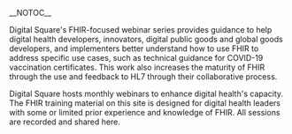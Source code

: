 __NOTOC__

{{Communityheader|title=GG Community Meetings}}

Digital Square's FHIR-focused webinar series provides guidance to help digital health developers, innovators, digital public goods and global goods developers, and implementers better understand how to use FHIR to address specific use cases, such as technical guidance for COVID-19 vaccination certificates. This work also increases the maturity of FHIR through the use and feedback to HL7 through their collaborative process.

Digital Square hosts monthly webinars to enhance digital health's capacity. The FHIR training material on this site is designed for digital health leaders with some or limited prior experience and knowledge of FHIR. All sessions are recorded and shared here.



<div class="articlebox-holder"><!-- do not remove -->

{{Articlebox
|type=Webinar
|title1=Leveraging OMOP CDM for Better Research Insights
|date=October 2024
|languages=English
|description1=This webinar explores the use of the OMOP Common Data Model (CDM) for improving research insights and fostering interoperability in health systems.
|resources1=[https://www.youtube.com/watch?v=bQXjd8Aa4H0 Watch the recording], [https://path.box.com/s/4vvskln2krk9e02m01a72me8evp3f14o View presentation]
|header1=Resources
}}

{{Articlebox
|type=Webinar
|title1=Enhancing Outbreak Response with Go.Data
|date=October 2024
|languages=English
|description1=This webinar discusses the Go.Data platform and its application in enhancing outbreak response and improving case management.
|resources1=[https://youtu.be/5LuT39b-rxs Watch the recording], [https://path.box.com/s/h874o9dbtyysw8lii7p7bmpgqv93tfjz View presentation]
|header1=Resources
}}

{{Articlebox
|type=Webinar
|title1=Transforming Community and Primary Care with SPICE
|date=September 2024
|languages=English
|description1=This webinar highlights the SPICE project, exploring its transformative impact on community and primary care through innovative digital solutions.
|resources1=[https://youtu.be/YRfxb8ITQaI Watch the recording], [https://path.box.com/s/j3fdr6lrpvz0tze41ponsa0ho1as0jtl View presentation]
|header1=Resources
}}

{{Articlebox
|type=Webinar
|title1=Enhancing Inclusivity in Digital Health Through Clear Global
|date=August 2024
|languages=English
|description1=This webinar delves into strategies for promoting inclusivity in digital health initiatives, with a special focus on Clear Global’s work to ensure accessibility and inclusivity in digital health solutions.
|resources1=[https://youtu.be/TZcASsNAOWg Watch the recording], [https://path.box.com/s/iishc6hjwj6shw83j109f8jx0nzv69sz View presentation]
|header1=Resources
}}

{{Articlebox
|type=Webinar
|title1=Content Global Goods Series #3- Advancing interoperability
|date=July 2024
|languages=English
|description1=This webinar discusses advancing interoperability in digital health systems as part of the Content Global Goods series.
|resources1=[https://www.youtube.com/watch?v=OF5WQydh1ds&t=2s Watch the recording], [https://path.box.com/s/j6svemeuufplixwg2x5pykh4spk03d0y View presentation]
|header1=Resources
}}

{{Articlebox
|type=Webinar
|title1=Content Global Goods Series #2- Supporting Digital Health
|date=June 2024
|languages=English
|description1=This webinar highlights the second installment of the Content Global Goods series, focusing on supporting digital health practitioners.
|resources1=[https://www.youtube.com/watch?v=R9IN9nwPPaM&t=8s Watch the recording], [https://path.box.com/s/haiqaxcrhkpdfdiq62mwm6o6fkytmdog View presentation]
|header1=Resources
}}

{{Articlebox
|type=Webinar
|title1=Community Advocacy and OpenHIE Architecture explained
|date=May 2024
|languages=English
|description1=This webinar provides insights into community advocacy efforts and an overview of the OpenHIE architecture, emphasizing its application in health systems.
|resources1=[https://www.youtube.com/watch?v=mrMP-0qnGfY&t=8s Watch the recording], [https://path.box.com/s/haiqaxcrhkpdfdiq62mwm6o6fkytmdog View presentation]
|header1=Resources
}}

{{Articlebox
|type=Webinar
|title1=The Standard for Public Code
|date=March 2024
|languages=English
|description1=This webinar explores the Standard for Public Code, promoting effective collaboration and sustainable digital health development.
|resources1=[https://www.youtube.com/watch?v=8KRc3dYXlQE&t=15s Watch the recording], [https://path.box.com/s/wvv37up14j1bk1srlf8klji1mf7ggrl View presentation]
|header1=Resources
}}

{{Articlebox
|type=Webinar
|title1=Global Goods Open Mic Series: Planning for security and scale for integrated systems, a case study of OpenFn implementation by the Ministry of Public Health, Thailand
|date = December 2, 2022
|languages = English, French
|description1 = In this session, Digital Square hosts UNICEF and OpenFN, an integration Platform as a Service (iPaaS) and a suite of open source extract, transform, and load, data-integration, and interoperability tools used to automate workflows and the exchange of information across and within systems in a secure, stable, and scalable manner. OpenFn team shares their experience working with UNICEF and the Government of Thailand to migrate sensitive data to cloud infrastructure. Learn about major takeaways from Thailand’s implementation of OpenFn SaaS, using a security checklist when planning for integration rollout, factors to consider regarding managed hosting vs. local deployment, and key features of OpenFn Lightning, an upcoming release. Digital Square technical security architect addresses data security considerations and recommendations for governments and global goods. 
|resources1=[https://wiki.digitalsquare.io/images/2/2a/OpenFn_Presentation_-_Security_During_Govt_Implementations.pdf Find the slides here],[https://youtu.be/cWCQit9gxZk Watch the recording]
|header1 = Resources
|description2 = Bon Jour. 
|resources2=[https://wiki.digitalsquare.io/images/2/2a/OpenFn_Presentation_-_Security_During_Govt_Implementations.pdf French slides],[https://youtu.be/cWCQit9gxZk French recording]
|header2 = French Resources
}}

{{Articlebox
|type=Webinar
|title1=Global Goods Open Mic Series: Understanding Reveal implementation in LMICs: A case study of Kenya, Senegal, and Zambia
|date = November 10, 2022
|description1 = Digital Square has launched the global goods open mic webinar series, a platform for our global goods partners to share their implementation journey in LMICs, working with country governments, donors, implementers, and health workers to deliver patient-centered healthcare. In this first session, we host Akros, who has spearheaded the development and community around Reveal, a digital global good that uses spatial intelligence to drive the delivery of life-saving interventions to the last mile. Akros shares its work with multiple countries and donors to apply geospatial data to plan and deliver health campaigns and routine services, demonstrates the use of Reveal, and showcases use cases summarizing geospatial data activation across the spectrum from low-tech paper maps to higher-tech navigation and delivery in Kenya, Senegal, and Zambia. 
|resources1=[https://drive.google.com/file/d/1LN83Ect2rc-P2vpOk27VivTk6SKxfNnN/view?usp=share_link  Find the slides here],[https://youtu.be/kYrsO_4cAZw Watch the recording]}}

{{Articlebox
|type=Webinar
|title1=Global Goods Open Mic Series: Understanding Reveal implementation in LMICs: A case study of Kenya, Senegal, and Zambia
|date = November 10, 2022
|description1 = Digital Square has launched the global goods open mic webinar series, a platform for our global goods partners to share their implementation journey in LMICs, working with country governments, donors, implementers, and health workers to deliver patient-centered healthcare. In this first session, we host Akros, who has spearheaded the development and community around Reveal, a digital global good that uses spatial intelligence to drive the delivery of life-saving interventions to the last mile. Akros shares its work with multiple countries and donors to apply geospatial data to plan and deliver health campaigns and routine services, demonstrates the use of Reveal, and showcases use cases summarizing geospatial data activation across the spectrum from low-tech paper maps to higher-tech navigation and delivery in Kenya, Senegal, and Zambia. 
|resources1=[https://drive.google.com/file/d/1LN83Ect2rc-P2vpOk27VivTk6SKxfNnN/view?usp=share_link  Find the slides here],[https://youtu.be/kYrsO_4cAZw Watch the recording]}}

{{Articlebox
|type=Webinar
|title1=Global Goods Open Mic Series: Understanding Reveal implementation in LMICs: A case study of Kenya, Senegal, and Zambia
|date = November 10, 2022
|description1 = Digital Square has launched the global goods open mic webinar series, a platform for our global goods partners to share their implementation journey in LMICs, working with country governments, donors, implementers, and health workers to deliver patient-centered healthcare. In this first session, we host Akros, who has spearheaded the development and community around Reveal, a digital global good that uses spatial intelligence to drive the delivery of life-saving interventions to the last mile. Akros shares its work with multiple countries and donors to apply geospatial data to plan and deliver health campaigns and routine services, demonstrates the use of Reveal, and showcases use cases summarizing geospatial data activation across the spectrum from low-tech paper maps to higher-tech navigation and delivery in Kenya, Senegal, and Zambia. 
|resources1=[https://drive.google.com/file/d/1LN83Ect2rc-P2vpOk27VivTk6SKxfNnN/view?usp=share_link  Find the slides here],[https://youtu.be/kYrsO_4cAZw Watch the recording]}}

{{Articlebox
|type=Video
|title1=Global Goods Open mic Webinar Series
|date = November 10, 2022
|languages = English, Spanish
|description1 = Digital Square has launched the global goods open mic webinar series, a platform for our global goods partners to share their implementation journey in LMICs, working with country governments, donors, implementers, and health workers to deliver patient-centered healthcare. In this first session, we host Akros, who has spearheaded the development and community around Reveal, a digital global good that uses spatial intelligence to drive the delivery of life-saving interventions to the last mile. Akros shares its work with multiple countries and donors to apply geospatial data to plan and deliver health campaigns and routine services, demonstrates the use of Reveal, and showcases use cases summarizing geospatial data activation across the spectrum from low-tech paper maps to higher-tech navigation and delivery in Kenya, Senegal, and Zambia. 
|resources1=[https://drive.google.com/file/d/1LN83Ect2rc-P2vpOk27VivTk6SKxfNnN/view?usp=share_link  Find the slides here],[https://youtu.be/kYrsO_4cAZw Watch the recording]
|description2 = Spanish Akros shares its work with multiple countries and donors to apply geospatial data to plan and deliver health campaigns and routine services, demonstrates the use of Reveal, and showcases use cases summarizing geospatial data activation across the spectrum from low-tech paper maps to higher-tech navigation and delivery in Kenya, Senegal, and Zambia. 
|resources2=[https://drive.google.com/file/d/1LN83Ect2rc-P2vpOk27VivTk6SKxfNnN/view?usp=share_link  Spanish slides here],[https://youtu.be/kYrsO_4cAZw Spanish Video]
|header2 = Spanish Resources
}}

</div><!-- do not remove -->
